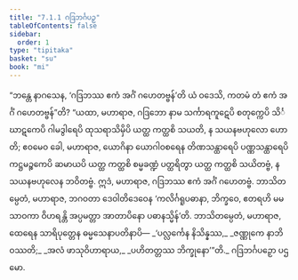 ```yaml
---
title: "7.1.1 ဂဒြဘင်္ဂပဉှ"
tableOfContents: false
sidebar:
  order: 1
type: "tipitaka"
basket: "su"
book: "mi"
---
```



<DynamicBreadcrumb />

<Division number="225" book="mi">

<Paragraph number="1657" book="mi">
“ဘန္တေ နာဂသေန, ‘ဂဒြဘဿ ဧကံ အင်္ဂံ ဂဟေတဗ္ဗန်’တိ ယံ ဝဒေသိ, ကတမံ တံ ဧကံ အင်္ဂံ ဂဟေတဗ္ဗန်”တိ? “ယထာ, မဟာရာဇ, ဂဒြဘော နာမ သင်္ကာရကူဋေပိ စတုက္ကေပိ သိင်္ဃာဋကေပိ ဂါမဒွါရေပိ ထုသရာသိမှိပိ ယတ္ထ ကတ္ထစိ သယတိ, န သယနဗဟုလော ဟောတိ; ဧဝမေဝ ခေါ, မဟာရာဇ, ယောဂိနာ ယောဂါဝစရေန တိဏသန္ထာရေပိ ပဏ္ဏသန္ထာရေပိ ကဋ္ဌမဉ္စကေပိ ဆမာယပိ ယတ္ထ ကတ္ထစိ စမ္မခဏ္ဍံ ပတ္ထရိတွာ ယတ္ထ ကတ္ထစိ သယိတဗ္ဗံ, န သယနဗဟုလေန ဘဝိတဗ္ဗံ. ဣဒံ, မဟာရာဇ, ဂဒြဘဿ ဧကံ အင်္ဂံ ဂဟေတဗ္ဗံ. ဘာသိတမ္ပေတံ, မဟာရာဇ, ဘဂဝတာ ဒေဝါတိဒေဝေန ‘ကလိင်္ဂရူပဓာနာ, ဘိက္ခဝေ, ဧတရဟိ မမ သာဝကာ ဝိဟရန္တိ အပ္ပမတ္တာ အာတာပိနော ပဓာနသ္မိန်’တိ. ဘာသိတမ္ပေတံ, မဟာရာဇ, ထေရေန သာရိပုတ္တေန ဓမ္မသေနာပတိနာပိ—
</Paragraph>

<Paragraph number="1658" type="verses" book="mi">
_‘ပလ္လင်္ကေန နိသိန္နဿ,_  
_ဇဏ္ဏုကေ နာဘိဝဿတိ;_  
_အလံ ဖာသုဝိဟာရာယ,_  
_ပဟိတတ္တဿ ဘိက္ခုနော’”တိ._  


</Paragraph>
</Division>

<Paragraph number="1659" type="center" book="mi">
ဂဒြဘင်္ဂပဉှော ပဌမော.
</Paragraph>